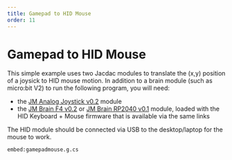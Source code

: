 ```yaml
---
title: Gamepad to HID Mouse
order: 11
---
```


# Gamepad to HID Mouse

This simple example uses two Jacdac modules to translate the (x,y)
position of a joysick to HID mouse motion. In addition to a brain
module (such as micro:bit V2) to run the following program, you will
need:
- the [JM Analog Joystick v0.2](/devices/microsoft-research/jmanalogjoystick44v02) module
- the [JM Brain F4 v0.2](/devices/microsoft-research/jmbrainf441v02) or [JM Brain RP2040 v0.1](/devices/microsoft-research/jmbrainrp204059v01) module,
  loaded with the HID Keyboard + Mouse firmware that is available via the same links
  
The HID module should be connected via USB to the desktop/laptop for the mouse to work. 

`embed:gamepadmouse.g.cs`
